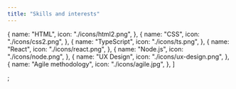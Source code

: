 ```yaml
---
title: "Skills and interests"
---
```


  {
    name: "HTML",
    icon: "./icons/html2.png",
  },
  {
    name: "CSS",
    icon: "./icons/css2.png",
  },
  {
    name: "TypeScript",
    icon: "./icons/ts.png",
  },
  {
    name: "React",
    icon: "./icons/react.png",
  },
  {
    name: "Node.js",
    icon: "./icons/node.png",
  },
  {
    name: "UX Design",
    icon: "./icons/ux-design.png",
  },
  {
    name: "Agile methodology",
    icon: "./icons/agile.jpg",
  },
]

;
